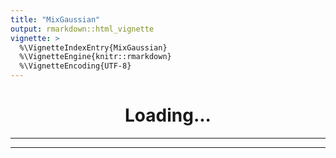 ```yaml
---
title: "MixGaussian"
output: rmarkdown::html_vignette
vignette: >
  %\VignetteIndexEntry{MixGaussian}
  %\VignetteEngine{knitr::rmarkdown}
  %\VignetteEncoding{UTF-8}
---
```


```{=html}
<center>
<div id="prettyEquation">
<h1>
Loading...
</h1>
</div>
<hr/>
<div id="chart"></div>
<div id="controls"></div>
<hr/>
</center>
<div id="shareableLink"></div>
<div id="shareButton"></div>
<div id="chartUpdater" style="display: none"></div>

<script type="module">
import {Runtime, Inspector, Library} from "https://cdn.jsdelivr.net/npm/@observablehq/runtime@4/dist/runtime.js";

// Select the element into which we’ll embed the chart.
const chart = document.querySelector("#chart");

// Instantiate a standard library that can be used by the definition of width below.
const library = new Library();

// Pass the custom library to the runtime when instantiating our notebook.
const runtime = new Runtime(library);

import define from "https://api.observablehq.com/@andrew-primer-e/mixgaussian.js?v=3";
const main = runtime.module(define, name => {
  if (name === "chart") return new Inspector(document.querySelector("#chart"));
  if (name === "prettyEquation") return new Inspector(document.querySelector("#prettyEquation"));
  if (name === "controls") return new Inspector(document.querySelector("#controls"));
  if (name === "shareableLink") return new Inspector(document.querySelector("#shareableLink"));
  if (name === "shareButton") return new Inspector(document.querySelector("#shareButton"));
  if (name === "chartUpdater") return new Inspector(document.querySelector("#chartUpdater"));
});

// Redefine width as a generator that yields the chart element’s clientWidth (if
// changed) whenever the window resize event fires. If desired, use a
// ResizeObserver instead; see the custom-fluid-width-and-height example.
main.redefine("width", library.Generators.observe(notify => {
  let width = notify(chart.clientWidth); // initial width
  function resized() {
    let newWidth = chart.clientWidth;
    if (newWidth !== width) {
      notify(width = newWidth);
    }
  }
  addEventListener("resize", resized);
  return () => removeEventListener("resize", resized);
}));

</script>
```
